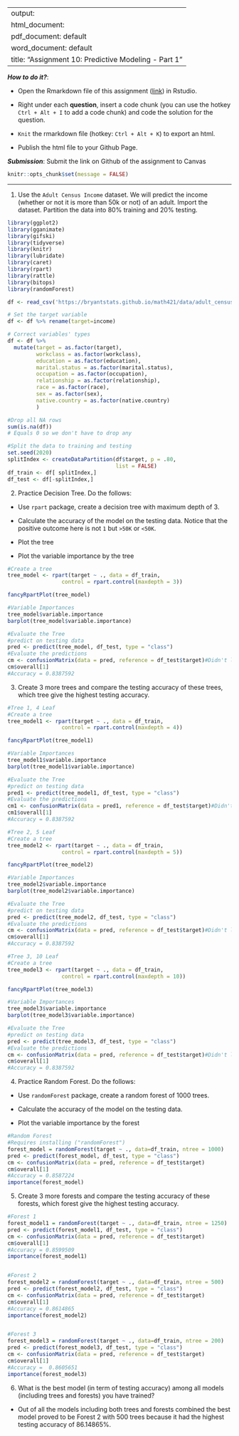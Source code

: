 
---
output: 
  html_document:
  pdf_document: default
  word_document: default
title: "Assignment 10: Predictive Modeling - Part 1"
---

***How to do it?***: 

- Open the Rmarkdown file of this assignment ([link](assignment10.Rmd)) in Rstudio. 

- Right under each **question**, insert  a code chunk (you can use the hotkey `Ctrl + Alt + I` to add a code chunk) and code the solution for the question. 

- `Knit` the rmarkdown file (hotkey: `Ctrl + Alt + K`) to export an html.  

-  Publish the html file to your Github Page. 

***Submission***: Submit the link on Github of the assignment to Canvas

```r
knitr::opts_chunk$set(message = FALSE)
```


-------

1. Use the `Adult Census Income` dataset.  We will predict the income (whether or not it is more than 50k or not) of an adult. Import the dataset.  Partition the data into 80% training and 20% testing.  
```r
library(ggplot2)
library(gganimate)
library(gifski)
library(tidyverse)
library(knitr)
library(lubridate)
library(caret)
library(rpart)
library(rattle)
library(bitops)
library(randomForest)

df <- read_csv('https://bryantstats.github.io/math421/data/adult_census.csv')

# Set the target variable
df <- df %>% rename(target=income)

# Correct variables' types
df <- df %>% 
  mutate(target = as.factor(target),
         workclass = as.factor(workclass),
         education = as.factor(education),
         marital.status = as.factor(marital.status),
         occupation = as.factor(occupation),
         relationship = as.factor(relationship),
         race = as.factor(race),
         sex = as.factor(sex),
         native.country = as.factor(native.country)
         )

#Drop all NA rows
sum(is.na(df)) 
# Equals 0 so we don't have to drop any

#Split the data to training and testing
set.seed(2020)
splitIndex <- createDataPartition(df$target, p = .80, 
                                  list = FALSE)
df_train <- df[ splitIndex,]
df_test <- df[-splitIndex,]
```

2. Practice Decision Tree.  Do the follows:

  - Use `rpart` package, create a decision tree with maximum depth of 3. 
  
  - Calculate the accuracy of the model on the testing data. Notice that the positive outcome here is not `1` but `>50K` or `<50K`. 
  
  - Plot the tree
  
  - Plot the variable importance by the tree
```r
#Create a tree
tree_model <- rpart(target ~ ., data = df_train,
                 control = rpart.control(maxdepth = 3))

fancyRpartPlot(tree_model)

#Variable Importances
tree_model$variable.importance
barplot(tree_model$variable.importance)

#Evaluate the Tree
#predict on testing data
pred <- predict(tree_model, df_test, type = "class")
#Evaluate the predictions
cm <- confusionMatrix(data = pred, reference = df_test$target)#Didn't like positive = "1"
cm$overall[1]
#Accuracy = 0.8387592
```

3. Create 3 more trees and compare the testing accuracy of these trees, which tree give the highest testing accuracy.
```r
#Tree 1, 4 Leaf
#Create a tree
tree_model1 <- rpart(target ~ ., data = df_train,
                 control = rpart.control(maxdepth = 4))

fancyRpartPlot(tree_model1)

#Variable Importances
tree_model1$variable.importance
barplot(tree_model1$variable.importance)

#Evaluate the Tree 
#predict on testing data
pred1 <- predict(tree_model1, df_test, type = "class")
#Evaluate the predictions
cm1 <- confusionMatrix(data = pred1, reference = df_test$target)#Didn't like positive = "1"
cm1$overall[1]
#Accuracy = 0.8387592

#Tree 2, 5 Leaf
#Create a tree
tree_model2 <- rpart(target ~ ., data = df_train,
                 control = rpart.control(maxdepth = 5))

fancyRpartPlot(tree_model2)

#Variable Importances
tree_model2$variable.importance
barplot(tree_model2$variable.importance)

#Evaluate the Tree
#predict on testing data
pred <- predict(tree_model2, df_test, type = "class")
#Evaluate the predictions
cm <- confusionMatrix(data = pred, reference = df_test$target)#Didn't like positive = "1"
cm$overall[1]
#Accuracy = 0.8387592

#Tree 3, 10 Leaf
#Create a tree
tree_model3 <- rpart(target ~ ., data = df_train,
                 control = rpart.control(maxdepth = 10))

fancyRpartPlot(tree_model3)

#Variable Importances
tree_model3$variable.importance
barplot(tree_model3$variable.importance)

#Evaluate the Tree
#predict on testing data
pred <- predict(tree_model3, df_test, type = "class")
#Evaluate the predictions
cm <- confusionMatrix(data = pred, reference = df_test$target)#Didn't like positive = "1"
cm$overall[1]
#Accuracy = 0.8387592
```



4. Practice Random Forest.  Do the follows: 

  - Use `randomForest` package, create a random forest of 1000 trees. 
  
  - Calculate the accuracy of the model on the testing data. 
  
  - Plot the variable importance by the forest
```r
#Random Forest
#Requires installing ("randomForest")
forest_model = randomForest(target ~ ., data=df_train, ntree = 1000)
pred <- predict(forest_model, df_test, type = "class")
cm <- confusionMatrix(data = pred, reference = df_test$target) 
cm$overall[1]
#Accuracy = 0.8587224  
importance(forest_model)
```

5. Create 3 more forests and compare the testing accuracy of these forests, which forest give the highest testing accuracy.
```r
#Forest 1
forest_model1 = randomForest(target ~ ., data=df_train, ntree = 1250)
pred <- predict(forest_model1, df_test, type = "class")
cm <- confusionMatrix(data = pred, reference = df_test$target) 
cm$overall[1]
#Accuracy = 0.8599509 
importance(forest_model1)


#Forest 2
forest_model2 = randomForest(target ~ ., data=df_train, ntree = 500)
pred <- predict(forest_model2, df_test, type = "class")
cm <- confusionMatrix(data = pred, reference = df_test$target) 
cm$overall[1]
#Accuracy = 0.8614865 
importance(forest_model2)


#Forest 3
forest_model3 = randomForest(target ~ ., data=df_train, ntree = 200)
pred <- predict(forest_model3, df_test, type = "class")
cm <- confusionMatrix(data = pred, reference = df_test$target) 
cm$overall[1]
#Accuracy =  0.8605651 
importance(forest_model3)
```

6. What is the best model (in term of testing accuracy) among all models (including trees and forests) you have trained?

- Out of all the models including both trees and forests combined the best model proved to be Forest 2 with 500 trees because it had the highest testing accuracy of 86.14865%. 

